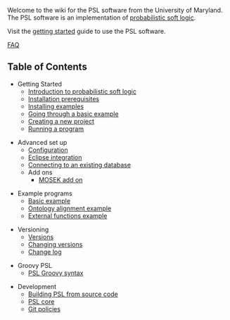 Welcome to the wiki for the PSL software from the University of Maryland. The PSL software is an implementation of [[probabilistic soft logic]].

Visit the [[getting started]] guide to use the PSL software.

[[FAQ]]

== Table of Contents ==

* Getting Started
** [[Introduction to probabilistic soft logic]]
** [[prerequisites | Installation prerequisites]]
** [[Installing examples]]
** [[basic example | Going through a basic example]]
** [[Creating a new project]]
** [[Running a program]]

* Advanced set up
** [[Configuration]]
** [[Eclipse integration]]
** [[Connecting to an existing database]]
** Add ons
*** [[MOSEK add on]]

* Example programs
** [[Basic example]]
** [[Ontology alignment example]]
** [[External functions example]]

* Versioning
** [[Versions]]
** [[Changing versions]]
** [[Change log]]

* Groovy PSL
** [[PSL Groovy syntax]]

* Development
** [[Building PSL | Building PSL from source code]]
** [[PSL core]]
** [[Git policies]]